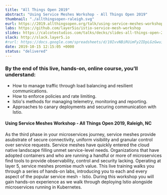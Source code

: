 ```yaml
---
title: "All Things Open 2019"
abstract: "Using Service Meshes Workshop - All Things Open 2019"
thumbnail: "./allthingsopen-raleigh.svg"
eurl: https://2019.allthingsopen.org/talk/using-service-meshes-workshop-extended-session/
labs: https://github.com/layer5io/istio-service-mesh-workshop
slides: https://calcotestudios.com/talks/decks/slides-all-things-open-2019-using-service-meshes-workshop.html
slack: http://slack.layer5.io
#rurl: https://docs.google.com/spreadsheets/d/10IvvNBiRUimFy2IDpLGzGwuiiVl3vFstN7Bx8fJDB0c/edit?usp=sharing
date: 2019-10-15 12:15:05 +0000
status: "delivered"
---
```


### By the end of this live, hands-on, online course, you’ll understand:

- How to manage traffic through load balancing and resilient communications.
- How to enforce policies and rate limiting.
- Istio's methods for managing telemetry, monitoring and reporting.
- Approaches to canary deployments and securing communication with Istio.

#### Using Service Meshes Workshop - All Things Open 2019, Raleigh, NC

As the third phase in your microservices journey, service meshes provide asubstrate of secure connectivity, uniform visibility and granular control over service requests. Service meshes have quickly entered the cloud native landscape filling unmet service-level needs. Organizations that have adopted containers and who are running a handful or more of microservices find tools to provide observability, control and security lacking. Operating at layer 5, service meshes promise much value. This live training walks you through a series of hands-on labs, introducing you to each and every aspect of the popular service mesh - Istio. During this workshop you will gain hands-on experience as we walk through deploying Istio alongside microservices running in Kubernetes.
